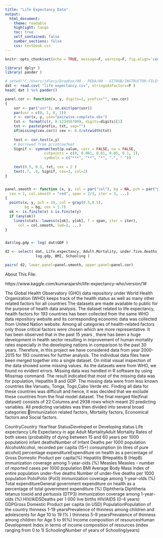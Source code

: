 ```yaml
---
title: "Life Expectancy Data"
output:
  html_document:
    theme: readable
    highlight: tango
    toc: true
    self_contained: false
    number_sections: false
    css: textbook.css
---
```




```r
knitr::opts_chunk$set(echo = TRUE, message=F, warning=F, fig.align='center', fig.width=9 )
```


```r
library( dplyr )
library( pander )
```




```r
# setwd("C:/Users/jdlecy/Dropbox/00 - PEDA/00 - GITHUB/INSTRUCTOR-FILES-DATA-SCIENCE/Data-Science-Class/DATA")
dat <- read.csv( "life-expectancy.csv", stringsAsFactors=F )
head( dat ) %>% pander()
```



```r


panel.cor <- function(x, y, digits=2, prefix="", cex.cor)
{
    usr <- par("usr"); on.exit(par(usr))
    par(usr = c(0, 1, 0, 1))
    r <- cor(x, y, use="pairwise.complete.obs")
    txt <- format(c(r, 0.123456789), digits=digits)[1]
    txt <- paste(prefix, txt, sep="")
    if(missing(cex.cor)) cex <- 0.8/strwidth(txt)
    
    test <- cor.test(x,y)
    # borrowed from printCoefmat
    Signif <- symnum(test$p.value, corr = FALSE, na = FALSE,
                  cutpoints = c(0, 0.001, 0.01, 0.05, 0.1, 1),
                  symbols = c("***", "**", "*", ".", " "))
    
    text(0.5, 0.5, txt, cex = 2 )
    text(.7, .8, Signif, cex=3, col=2)
}


panel.smooth <- function (x, y, col = par("col"), bg = NA, pch = par("pch"), 
  cex = 1, col.smooth = "red", span = 2/3, iter = 3, ...) 
{
  points(x, y, pch = 19, col = gray(0.5,0.5), 
         bg = bg, cex = 1.7)
  ok <- is.finite(x) & is.finite(y)
  if (any(ok)) 
    lines(stats::lowess(x[ok], y[ok], f = span, iter = iter), 
      col = col.smooth, lwd=2, ...)
}


dat$log.gdp <- log( dat$GDP )

d2 <- select( dat, Life.expectancy, Adult.Mortality, under.five.deaths, 
              log.gdp, BMI, Schooling )

pairs( d2, lower.panel=panel.smooth, upper.panel=panel.cor)


```



About This File:

https://www.kaggle.com/kumarajarshi/life-expectancy-who/version/1#

The Global Health Observatory (GHO) data repository under World Health Organization (WHO) keeps track of the health status as well as many other related factors for all countries The datasets are made available to public for the purpose of health data analysis. The dataset related to life expectancy, health factors for 193 countries has been collected from the same WHO data repository website and its corresponding economic data was collected from United Nation website. Among all categories of health-related factors only those critical factors were chosen which are more representative. It has been observed that in the past 15 years , there has been a huge development in health sector resulting in improvement of human mortality rates especially in the developing nations in comparison to the past 30 years. Therefore, in this project we have considered data from year 2000-2015 for 193 countries for further analysis. The individual data files have been merged together into a single dataset. On initial visual inspection of the data showed some missing values. As the datasets were from WHO, we found no evident errors. Missing data was handled in R software by using Missmap command. The result indicated that most of the missing data was for population, Hepatitis B and GDP. The missing data were from less known countries like Vanuatu, Tonga, Togo,Cabo Verde etc. Finding all data for these countries was difficult and hence, it was decided that we exclude these countries from the final model dataset. The final merged file(final dataset) consists of 22 Columns and 2938 rows which meant 20 predicting variables. All predicting variables was then divided into several broad categories:Immunization related factors, Mortality factors, Economical factors and Social factors.

CountryCountry
YearYear
StatusDeveloped or Developing status
Life expectancy Life Expectancy in age
Adult MortalityAdult Mortality Rates of both sexes (probability of dying between 15 and 60 years per 1000 population)
infant deathsNumber of Infant Deaths per 1000 population
AlcoholAlcohol, recorded per capita (15+) consumption (in litres of pure alcohol)
percentage expenditureExpenditure on health as a percentage of Gross Domestic Product per capita(%)
Hepatitis BHepatitis B (HepB) immunization coverage among 1-year-olds (%)
Measles Measles - number of reported cases per 1000 population
BMI Average Body Mass Index of entire population
under-five deaths Number of under-five deaths per 1000 population
PolioPolio (Pol3) immunization coverage among 1-year-olds (%)
Total expenditureGeneral government expenditure on health as a percentage of total government expenditure (%)
Diphtheria Diphtheria tetanus toxoid and pertussis (DTP3) immunization coverage among 1-year-olds (%)
HIV/AIDSDeaths per 1 000 live births HIV/AIDS (0-4 years)
GDPGross Domestic Product per capita (in USD)
PopulationPopulation of the country
thinness 1-19 yearsPrevalence of thinness among children and adolescents for Age 10 to 19 (% )
thinness 5-9 yearsPrevalence of thinness among children for Age 5 to 9(%)
Income composition of resourcesHuman Development Index in terms of income composition of resources (index ranging from 0 to 1)
SchoolingNumber of years of Schooling(years)
